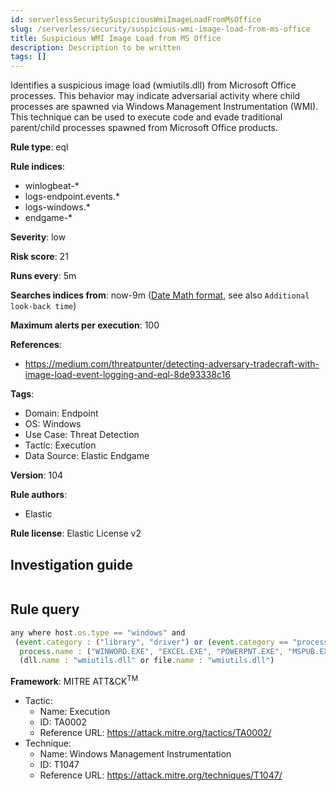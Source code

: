 ```yaml
---
id: serverlessSecuritySuspiciousWmiImageLoadFromMsOffice
slug: /serverless/security/suspicious-wmi-image-load-from-ms-office
title: Suspicious WMI Image Load from MS Office
description: Description to be written
tags: []
---
```


<div id="suspicious-wmi-image-load-from-ms-office"></div>

Identifies a suspicious image load (wmiutils.dll) from Microsoft Office processes. This behavior may indicate adversarial activity where child processes are spawned via Windows Management Instrumentation (WMI). This technique can be used to execute code and evade traditional parent/child processes spawned from Microsoft Office products.

**Rule type**: eql

**Rule indices**: 

* winlogbeat-*
* logs-endpoint.events.*
* logs-windows.*
* endgame-*

**Severity**: low

**Risk score**: 21

**Runs every**: 5m

**Searches indices from**: now-9m ([Date Math format](((ref))/common-options.html#date-math), see also <DocLink id="serverlessSecurityRulesUiCreate" section="set-the-rules-schedule">`Additional look-back time`</DocLink>)

**Maximum alerts per execution**: 100

**References**: 

* https://medium.com/threatpunter/detecting-adversary-tradecraft-with-image-load-event-logging-and-eql-8de93338c16

**Tags**: 

* Domain: Endpoint
* OS: Windows
* Use Case: Threat Detection
* Tactic: Execution
* Data Source: Elastic Endgame

**Version**: 104

**Rule authors**: 

* Elastic

**Rule license**: Elastic License v2

## Investigation guide

```markdown

```

## Rule query

```js
any where host.os.type == "windows" and
 (event.category : ("library", "driver") or (event.category == "process" and event.action : "Image loaded*")) and
  process.name : ("WINWORD.EXE", "EXCEL.EXE", "POWERPNT.EXE", "MSPUB.EXE", "MSACCESS.EXE") and
  (dll.name : "wmiutils.dll" or file.name : "wmiutils.dll")

```

**Framework**: MITRE ATT&CK<sup>TM</sup>

* Tactic:
    * Name: Execution
    * ID: TA0002
    * Reference URL: https://attack.mitre.org/tactics/TA0002/
* Technique:
    * Name: Windows Management Instrumentation
    * ID: T1047
    * Reference URL: https://attack.mitre.org/techniques/T1047/

